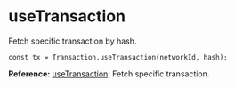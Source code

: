 # useTransaction

Fetch specific transaction by hash.

```tsx
const tx = Transaction.useTransaction(networkId, hash);
```

**Reference:** [useTransaction](../../web3-redux-reference/namespaces/Transaction.md#usetransaction): Fetch specific transaction.

